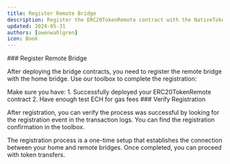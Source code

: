 ```yaml
---
title: Register Remote Bridge
description: Register the ERC20TokenRemote contract with the NativeTokenHome contract.
updated: 2024-05-31
authors: [owenwahlgren]
icon: Book
---
```


<Steps>
<Step>
### Register Remote Bridge

After deploying the bridge contracts, you need to register the remote bridge with the home bridge. Use our toolbox to complete the registration:

<Callout>
Make sure you have:
1. Successfully deployed your ERC20TokenRemote contract
2. Have enough test ECH for gas fees
</Callout>

<ToolboxMdxWrapper enforceChainId={173750}>
    <RegisterWithHome />
</ToolboxMdxWrapper>

</Step>

<Step>
### Verify Registration

After registration, you can verify the process was successful by looking for the registration event in the transaction logs. You can find the registration confirmation in the toolbox.

<Callout title="Note" type="info">
The registration process is a one-time setup that establishes the connection between your home and remote bridges. Once completed, you can proceed with token transfers.
</Callout>
</Step>
</Steps> 
